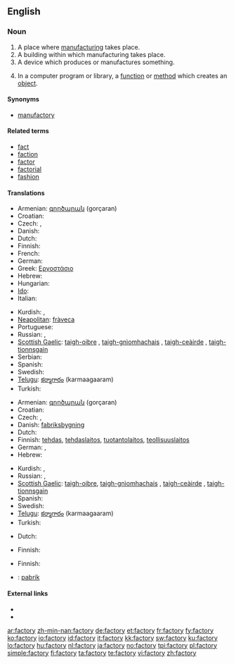 ==English==

===Noun===
{{en-noun|factor|ies}}

# A place where [[manufacture|manufacturing]] takes place.
# A building within which manufacturing takes place.
# A device which produces or manufactures something.
# {{programming}} In a computer program or library, a [[function]] or [[method]] which creates an [[object]].

====Synonyms====
* [[manufactory]]

====Related terms====
* [[fact]]
* [[faction]]
* [[factor]]
* [[factorial]]
* [[fashion]]

====Translations====
{{trans-top|manufacturing place}}
* Armenian: [[գործարան]] (gorçaran)
* Croatian: {{t-|hr|tvornica|f|alt=tvórnica}}
* Czech: {{t-|cs|továrna|f}}, {{t-|cs|fabrika|f}}
* Danish: {{t-|da|fabrik|c}}
* Dutch: {{t+|nl|fabriek|f}}
* Finnish: {{t+|fi|tehdas}}
* French: {{t+|fr|usine|f}}
* German: {{t+|de|Fabrik|f}}
* Greek: [[Εργοστάσιο]]
* Hebrew: {{he-translation|מפעל|mif`ál}} {{m}}
* Hungarian: {{t+|hu|gyár}}
* [[Ido]]: {{t|io|fabrikerio}}
* Italian: {{t+|it|fabbrica|f}}
{{trans-mid}}
* Kurdish: {{ku-Arab|[[کارگه‌]]}}, {{ku-Arab|[[کارخانه‌]]}}
* [[Neapolitan]]: [[fràveca]] {{f}}
* Portuguese: {{t+|pt|fábrica}}
* Russian: {{t+|ru|завод|m|tr=zavód|sc=Cyrl}}, {{t+|ru|фабрика|f|tr=fábrika|sc=Cyrl}}
* [[Scottish Gaelic]]: [[taigh-oibre]] {{m}}, [[taigh-gnìomhachais]] {{m}}, [[taigh-ceàirde]] {{m}}, [[taigh-tionnsgain]] {{m}}
* Serbian: {{t-|sr|tvornica|f}}
* Spanish: {{t-|es|fábrica|f}}
* Swedish: {{t+|sv|fabrik|c}}
* [[Telugu]]: [[కర్మాగారం]] (karmaagaaram)
* Turkish: {{t+|tr|fabrika}}
{{trans-bottom}}

{{trans-top|manufacturing building}}
* Armenian: [[գործարան]] (gorçaran)
* Croatian: {{t-|hr|tvornica|f|alt=tvórnica}}
* Czech: {{t-|cs|továrna|f}}, {{t-|cs|fabrika|f}}
* Danish: [[fabriksbygning]] {{c}}
* Dutch: {{t+|nl|fabriek|f}}
* Finnish: [[tehdas]], [[tehdaslaitos]], [[tuotantolaitos]], [[teollisuuslaitos]]
* German: {{t+|de|Fabrik|f}}, {{t+|de|Manufaktur|f}}
* Hebrew: {{he-translation|מפעל|mif`ál}} {{m}}
{{trans-mid}}
* Kurdish: {{ku-Arab|[[کارگه‌]]}}, {{ku-Arab|[[کارخانه‌]]}}
* Russian: {{t+|ru|завод|m|tr=zavód|sc=Cyrl}}, {{t+|ru|фабрика|f|tr=fábrika|sc=Cyrl}}
* [[Scottish Gaelic]]: [[taigh-oibre]], [[taigh-gnìomhachais]] {{m}}, [[taigh-ceàirde]] {{m}}, [[taigh-tionnsgain]] {{m}}
* Spanish: {{t-|es|fábrica|f}}
* Swedish: {{t+|sv|fabrik|c}}
* [[Telugu]]: [[కర్మాగారం]] (karmaagaaram)
* Turkish: {{t+|tr|fabrika}}
{{trans-bottom}}

{{trans-top|producing device}}
* Dutch: {{t+|nl|fabriek|f}}
{{trans-mid}}
* Finnish: {{t+|fi|tehdas}}
{{trans-bottom}}

{{trans-top|in computing, a function or method that creates objects}}
* Finnish: {{t+|fi|tehdas}}
{{trans-mid}}
{{trans-bottom}}

{{checktrans-top}}
* {{ttbc|Indonesian}}: [[pabrik]]
{{trans-bottom}}

====External links====
* {{R:Webster 1913}}
* {{R:Century 1911}}

[[ar:factory]]
[[zh-min-nan:factory]]
[[de:factory]]
[[et:factory]]
[[fr:factory]]
[[fy:factory]]
[[ko:factory]]
[[io:factory]]
[[id:factory]]
[[it:factory]]
[[kk:factory]]
[[sw:factory]]
[[ku:factory]]
[[lo:factory]]
[[hu:factory]]
[[nl:factory]]
[[ja:factory]]
[[no:factory]]
[[tpi:factory]]
[[pl:factory]]
[[simple:factory]]
[[fi:factory]]
[[ta:factory]]
[[te:factory]]
[[vi:factory]]
[[zh:factory]]